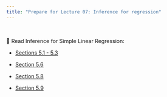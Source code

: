 ```yaml
---
title: "Prepare for Lecture 07: Inference for regression"
---
```


<br>

📖 Read Inference for Simple Linear Regression:

-   [Sections 5.1 - 5.3](https://introregression.netlify.app/05-slr-inference)

-   [Section 5.6](https://introregression.netlify.app/05-slr-inference#sec-hypothesis-test-overview)

-   [Section 5.8](https://introregression.netlify.app/05-slr-inference#sec-slr-inf-relationship-ci-test)

-   [Section 5.9](https://introregression.netlify.app/05-slr-inference#sec-slr-inf-clt)
